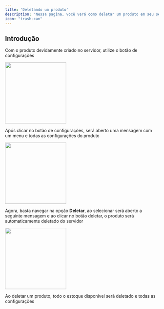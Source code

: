 ```yaml
---
title: 'Deletando um produto'
description: 'Nessa pagina, você verá como deletar um produto em seu servidor.'
icon: "trash-can"
---
```


## Introdução

Com o produto devidamente criado no servidor, utilize o botão de configurações

<img height="200" src="../../images/products/config-button.png" />

Após clicar no botão de configurações, será aberto uma mensagem com um menu e todas as configurações do produto

<img height="200" src="../../images/products/config-menu.png" />

Agora, basta navegar na opção **Deletar**, ao selecionar será aberto a seguinte mensagem e ao clicar no botão deletar, o produto será automaticamente deletado do servidor

<img height="200" src="../../images/products/delete-product.png" />

<Warning>Ao deletar um produto, todo o estoque disponível será deletado e todas as configurações</Warning>